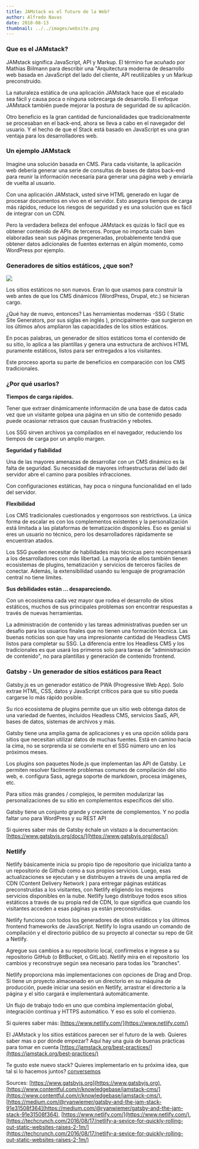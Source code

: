 ```yaml
---
title: JAMstack es el futuro de la Web?
author: Alfredo Navas
date: 2018-08-13
thumbnail: ../../images/website.png
---
```


### Que es el JAMstack?

JAMstack significa JavaScript, API y Markup. El término fue acuñado por Mathias Biilmann para describir una "Arquitectura moderna de desarrollo web basada en JavaScript del lado del cliente, API reutilizables y un Markup preconstruido.

La naturaleza estática de una aplicación JAMstack hace que el escalado sea fácil y causa poca o ninguna sobrecarga de desarrollo. El enfoque JAMstack también puede mejorar la postura de seguridad de su aplicación.

Otro beneficio es la gran cantidad de funcionalidades que tradicionalmente se procesaban en el back-end, ahora se lleva a cabo en el navegador del usuario. Y el hecho de que el Stack está basado en JavaScript es una gran ventaja para los desarrolladores web.

### Un ejemplo JAMstack

Imagine una solución basada en CMS. Para cada visitante, la aplicación web debería generar una serie de consultas de bases de datos back-end para reunir la información necesaria para generar una página web y enviarla de vuelta al usuario.

Con una aplicación JAMstack, usted sirve HTML generado en lugar de procesar documentos en vivo en el servidor. Esto asegura tiempos de carga más rápidos, reduce los riesgos de seguridad y es una solución que es fácil de integrar con un CDN.

Pero la verdadera belleza del enfoque JAMstack es quizás lo fácil que es obtener contenido de APIs de terceros. Porque no importa cuán bien elaboradas sean sus páginas pregeneradas, probablemente tendrá que obtener datos adicionales de fuentes externas en algún momento, como WordPress por ejemplo.

### Generadores de sitios estáticos, ¿que son?

![](https://www.elpuas.com/wp-content/uploads/2018/08/jamstack-ssg.jpg)

Los sitios estáticos no son nuevos. Eran lo que usamos para construir la web antes de que los CMS dinámicos (WordPress, Drupal, etc.) se hicieran cargo.

¿Qué hay de nuevo, entonces? Las herramientas modernas -SSG ( Static Site Generators, por sus siglas en inglés ), principalmente- que surgieron en los últimos años ampliaron las capacidades de los sitios estáticos.

En pocas palabras, un generador de sitios estáticos toma el contenido de su sitio, lo aplica a las plantillas y genera una estructura de archivos HTML puramente estáticos, listos para ser entregados a los visitantes.

Este proceso aporta su parte de beneficios en comparación con los CMS tradicionales.

### ¿Por qué usarlos?

**Tiempos de carga rápidos.**

Tener que extraer dinámicamente información de una base de datos cada vez que un visitante golpea una página en un sitio de contenido pesado puede ocasionar retrasos que causan frustración y rebotes.

Los SSG sirven archivos ya compilados en el navegador, reduciendo los tiempos de carga por un amplio margen.

**Seguridad y fiabilidad**

Una de las mayores amenazas de desarrollar con un CMS dinámico es la falta de seguridad. Su necesidad de mayores infraestructuras del lado del servidor abre el camino para posibles infracciones.

Con configuraciones estáticas, hay poca o ninguna funcionalidad en el lado del servidor.

**Flexibilidad**

Los CMS tradicionales cuestionados y engorrosos son restrictivos. La única forma de escalar es con los complementos existentes y la personalización está limitada a las plataformas de tematización disponibles. Eso es genial si eres un usuario no técnico, pero los desarrolladores rápidamente se encuentran atados.

Los SSG pueden necesitar de habilidades más técnicas pero recompensará a los desarrolladores con más libertad. La mayoría de ellos también tienen ecosistemas de plugins, tematización y servicios de terceros fáciles de conectar. Además, la extensibilidad usando su lenguaje de programación central no tiene límites.

**Sus debilidades están ... desapareciendo.**

Con un ecosistema cada vez mayor que rodea el desarrollo de sitios estáticos, muchos de sus principales problemas son encontrar respuestas a través de nuevas herramientas.

La administración de contenido y las tareas administrativas pueden ser un desafío para los usuarios finales que no tienen una formación técnica. Las buenas noticias son que hay una impresionante cantidad de Headless CMS listos para completar su SSG. La diferencia entre los Headless CMS y los tradicionales es que usará los primeros solo para tareas de "administración de contenido", no para plantillas y generación de contenido frontend.

### Gatsby - Un generador de sitios estáticos para React

Gatsby.js es un generador estático de PWA (Progressive Web App). Solo extrae HTML, CSS, datos y JavaScript críticos para que su sitio pueda cargarse lo más rápido posible.

Su rico ecosistema de plugins permite que un sitio web obtenga datos de una variedad de fuentes, incluidos Headless CMS, servicios SaaS, API, bases de datos, sistemas de archivos y más.

Gatsby tiene una amplia gama de aplicaciones y es una opción sólida para sitios que necesitan utilizar datos de muchas fuentes. Está en camino hacia la cima, no se sorprenda si se convierte en el SSG número uno en los próximos meses.

Los plugins son paquetes Node.js que implementan las API de Gatsby. Le permiten resolver fácilmente problemas comunes de compilación del sitio web, e. configura Sass, agrega soporte de markdown, procesa imágenes, etc.

Para sitios más grandes / complejos, le permiten modularizar las personalizaciones de su sitio en complementos específicos del sitio.

Gatsby tiene un conjunto grande y creciente de complementos. Y no podía faltar uno para WordPress y su REST API

Si quieres saber más de Gatsby échale un vistazo a la documentación: [https://www.gatsbyjs.org/docs/](https://www.gatsbyjs.org/docs/)

### Netlify

Netlify básicamente inicia su propio tipo de repositorio que inicializa tanto a un repositorio de Github como a sus propios servicios. Luego, esas actualizaciones se ejecutan y se distribuyen a través de una amplia red de CDN (Content Delivery Network ) para entregar páginas estáticas preconstruidas a los visitantes, con Netlify eligiendo los mejores servicios disponibles en la nube. Netlify luego distribuye todos esos sitios estáticos a través de su propia red de CDN, lo que significa que cuando los visitantes acceden a esas páginas ya están preconstruidas.

Netlify funciona con todos los generadores de sitios estáticos y los últimos frontend frameworks de JavaScript. Netlify lo logra usando un comando de compilación y el directorio público de su proyecto al conectar su repo de Git a Netlify.

Agregue sus cambios a su repositorio local, confírmelos e ingrese a su repositorio GitHub (o BitBucket, o GitLab). Netlify mira en el repositorio  los cambios y reconstruye según sea necesario para todas los "branches".

Netlify proporciona más implementaciones con opciones de Drag and Drop. Si tiene un proyecto almacenado en un directorio en su máquina de producción, puede iniciar una sesión en Netlify, arrastrar el directorio a la página y el sitio cargará e implementará automáticamente.

Un flujo de trabajo todo en uno que combina implementación global, integración continua y HTTPS automático. Y eso es solo el comienzo.

Si quieres saber más: [https://www.netlify.com/](https://www.netlify.com/)

El JAMstack y los sitios estáticos parecen ser el futuro de la web. Quieres saber mas o por dónde empezar? Aquí hay una guia de buenas prácticas para tomar en cuenta [https://jamstack.org/best-practices/](https://jamstack.org/best-practices/)

Te gusto este nuevo stack? Quieres implementarlo en tu próxima idea, que tal si lo hacemos juntos? [conversemos](/contact)

Sources: [https://www.gatsbyjs.org](https://www.gatsbyjs.org), [https://www.contentful.com/r/knowledgebase/jamstack-cms/](https://www.contentful.com/r/knowledgebase/jamstack-cms/), [https://medium.com/@ryanwiemer/gatsby-and-the-jam-stack-91e31508f364](https://medium.com/@ryanwiemer/gatsby-and-the-jam-stack-91e31508f364), [https://www.netlify.com/](https://www.netlify.com/), [https://techcrunch.com/2016/08/17/netlify-a-sevice-for-quickly-rolling-out-static-websites-raises-2-1m/](https://techcrunch.com/2016/08/17/netlify-a-sevice-for-quickly-rolling-out-static-websites-raises-2-1m/)
